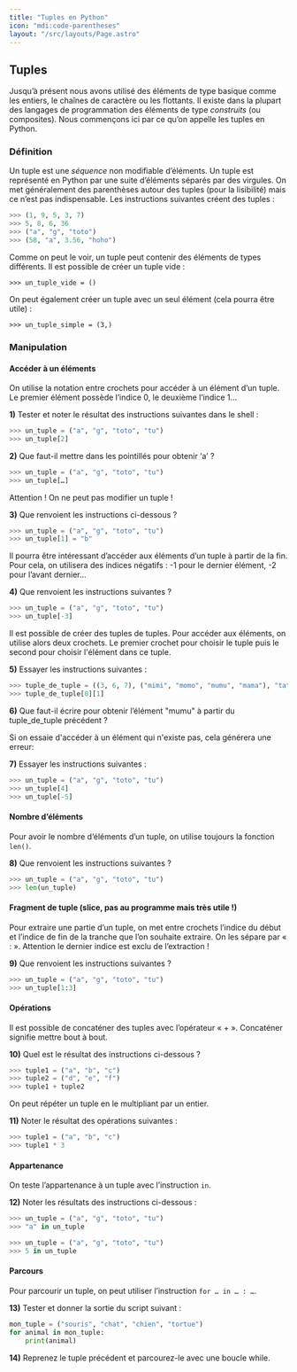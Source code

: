 ```yaml
---
title: "Tuples en Python"
icon: "mdi:code-parentheses"
layout: "/src/layouts/Page.astro"
---
```


## Tuples

Jusqu’à présent nous avons utilisé des éléments de type basique comme les
entiers, le chaînes de caractère ou les flottants. Il existe dans la plupart
des langages de programmation des éléments de type _construits_ (ou
composites). Nous commençons ici par ce qu’on appelle les tuples en Python.

### Définition

Un tuple est une _séquence_ non modifiable d’éléments. Un tuple est représenté
en Python par une suite d’éléments séparés par des virgules. On met
généralement des parenthèses autour des tuples (pour la lisibilité) mais ce
n’est pas indispensable. Les instructions suivantes créent des tuples :

```py
>>> (1, 9, 5, 3, 7)
>>> 5, 8, 6, 36
>>> ("a", "g", "toto")
>>> (58, "a", 3.56, "hoho")
```

Comme on peut le voir, un tuple peut contenir des éléments de types
différents. Il est possible de créer un tuple vide :

```
>>> un_tuple_vide = ()
```

On peut également créer un tuple avec un seul élément (cela pourra être utile) :
 
```
>>> un_tuple_simple = (3,)
```

### Manipulation

#### Accéder à un éléments

On utilise la notation entre crochets pour accéder à un élément d’un tuple. Le
premier élément possède l’indice 0, le deuxième l’indice 1…

**1)** Tester et noter le résultat des instructions suivantes dans le shell :

```py
>>> un_tuple = ("a", "g", "toto", "tu")
>>> un_tuple[2]
```

**2)** Que faut-il mettre dans les pointillés pour obtenir ‘a’ ?

```py
>>> un_tuple = ("a", "g", "toto", "tu")
>>> un_tuple[…]
```

Attention ! On ne peut pas modifier un tuple !

**3)** Que renvoient les instructions ci-dessous ?
    
```py
>>> un_tuple = ("a", "g", "toto", "tu")
>>> un_tuple[1] = "b"
```

Il pourra être intéressant d’accéder aux éléments d’un tuple à partir de la
fin. Pour cela, on utilisera des indices négatifs : -1 pour le dernier
élément, -2 pour l’avant dernier…

**4)** Que renvoient les instructions suivantes ?
 
```py
>>> un_tuple = ("a", "g", "toto", "tu")
>>> un_tuple[-3]
```

Il est possible de créer des tuples de tuples. Pour accéder aux éléments, on
utilise alors deux crochets. Le premier crochet pour choisir le tuple puis le
second pour choisir l'élément dans ce tuple.

**5)** Essayer les instructions suivantes :

```py
>>> tuple_de_tuple = ((3, 6, 7), ("mimi", "momo", "mumu", "mama"), "tata", 95)
>>> tuple_de_tuple[0][1]
```

**6)** Que faut-il écrire pour obtenir l’élément "mumu" à partir du
tuple_de_tuple précédent ?

Si on essaie d'accéder à un élément qui n'existe pas, cela générera une erreur:

**7)** Essayer les instructions suivantes :

```py
>>> un_tuple = ("a", "g", "toto", "tu")
>>> un_tuple[4]
>>> un_tuple[-5]
```

#### Nombre d’éléments

Pour avoir le nombre d’éléments d’un tuple, on utilise toujours la fonction
`len()`.

**8)** Que renvoient les instructions suivantes ?

```py
>>> un_tuple = ("a", "g", "toto", "tu")
>>> len(un_tuple)
```

#### Fragment de tuple (slice, pas au programme mais très utile !)

Pour extraire une partie d’un tuple, on met entre crochets l’indice du début
et l’indice de fin de la tranche que l’on souhaite extraire. On les sépare par
« : ». Attention le dernier indice est exclu de l’extraction !

**9)** Que renvoient les instructions suivantes ?

```py
>>> un_tuple = ("a", "g", "toto", "tu")
>>> un_tuple[1:3]
```

#### Opérations

Il est possible de concaténer des tuples avec l’opérateur « + ». Concaténer
signifie mettre bout à bout.

**10)** Quel est le résultat des instructions ci-dessous ?

```py
>>> tuple1 = ("a", "b", "c")
>>> tuple2 = ("d", "e", "f")
>>> tuple1 + tuple2
```

On peut répéter un tuple en le multipliant par un entier.

**11)** Noter le résultat des opérations suivantes :

```py
>>> tuple1 = ("a", "b", "c")
>>> tuple1 * 3
```

#### Appartenance

On teste l’appartenance à un tuple avec l’instruction `in`.

**12)** Noter les résultats des instructions ci-dessous :

```py
>>> un_tuple = ("a", "g", "toto", "tu")
>>> "a" in un_tuple
```
```py
>>> un_tuple = ("a", "g", "toto", "tu")
>>> 5 in un_tuple
```

#### Parcours

Pour parcourir un tuple, on peut utiliser l’instruction `for … in … : …`.

**13)** Tester et donner la sortie du script suivant :
```py
mon_tuple = ("souris", "chat", "chien", "tortue")
for animal in mon_tuple:
    print(animal)
```

**14)** Reprenez le tuple précédent et parcourez-le avec une boucle while.
